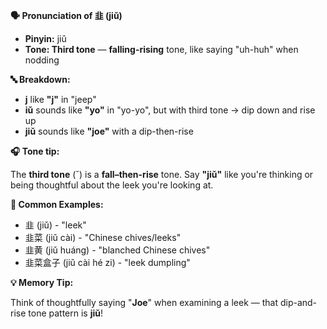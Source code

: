 **🗣️ Pronunciation of 韭 (jiǔ)**

- **Pinyin:** jiǔ
- **Tone: Third tone** — **falling-rising** tone, like saying "uh-huh" when nodding

**🔤 Breakdown:**

- **j** like **"j"** in "jeep"
- **iǔ** sounds like **"yo"** in "yo-yo", but with third tone → dip down and rise up
- **jiǔ** sounds like **"joe"** with a dip-then-rise

**🎧 Tone tip:**

The **third tone** (ˇ) is a **fall–then-rise** tone. Say **"jiǔ"** like you're thinking or being
thoughtful about the leek you're looking at.

**📝 Common Examples:**

- 韭 (jiǔ) - "leek"
- 韭菜 (jiǔ cài) - "Chinese chives/leeks"
- 韭黄 (jiǔ huáng) - "blanched Chinese chives"
- 韭菜盒子 (jiǔ cài hé zi) - "leek dumpling"

**💡 Memory Tip:**

Think of thoughtfully saying "**Joe**" when examining a leek — that dip-and-rise tone pattern is
**jiǔ**!
